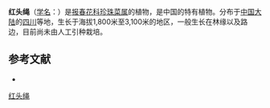 {{Speciesbox
| name = 红头绳
| status = 
| status_system = 
| image =
| genus = Lysimachia
| species = liui
| authority = Chien
}}

'''红头绳'''（[[学名|学名]]：{{lang|la|''Lysimachia liui''}}）是[[报春花科|报春花科]][[珍珠菜属|珍珠菜属]]的植物，是中国的特有植物。分布于[[中国大陆|中国大陆]]的[[四川|四川]]等地，生长于海拔1,800米至3,100米的地区，一般生长在林缘以及路边，目前尚未由人工引种栽培。

== 参考文献 ==
<div class="references-small">
* {{cite web| url =http://www.bioinfo.cn/db05/KmzwSpecies.php?action=view&id=17591| title =红头绳| work =《中国高等植物数据库全库》| publisher =中国科学院微生物研究所| author =昆明植物研究所| accessdate =2009-02-25| deadurl =yes| archiveurl =https://web.archive.org/web/20160305045514/http://www.bioinfo.cn/db05/KmzwSpecies.php?action=view&id=17591| archivedate =2016-03-05}}
</div>
{{Taxonbar|from=Q15228284}}

[[Category:珍珠菜属|红头绳]]


{{植物小作品}}